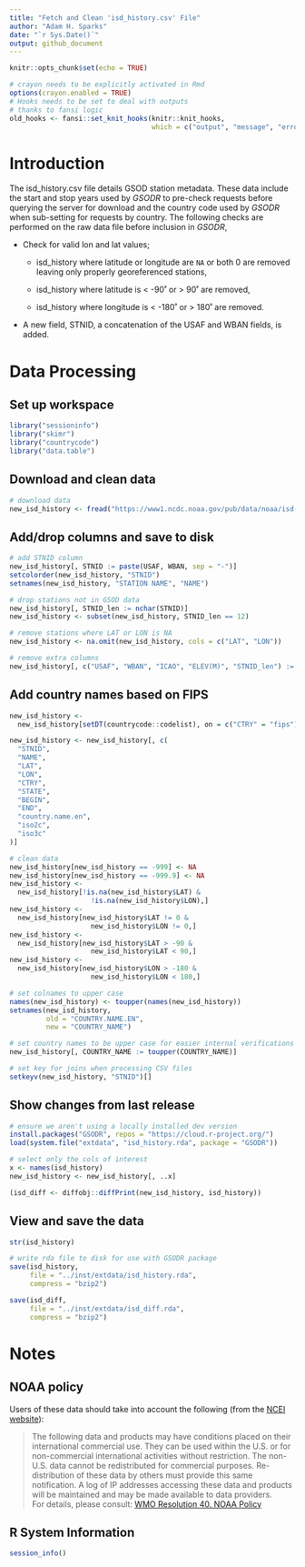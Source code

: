 ```yaml
---
title: "Fetch and Clean 'isd_history.csv' File"
author: "Adam H. Sparks"
date: "`r Sys.Date()`"
output: github_document
---
```


```r
knitr::opts_chunk$set(echo = TRUE)
```

```r
# crayon needs to be explicitly activated in Rmd
options(crayon.enabled = TRUE)
# Hooks needs to be set to deal with outputs
# thanks to fansi logic
old_hooks <- fansi::set_knit_hooks(knitr::knit_hooks, 
                                   which = c("output", "message", "error"))
```

# Introduction

The isd_history.csv file details GSOD station metadata. These data include the start and stop years used by *GSODR* to pre-check requests before querying the server for download and the country code used by *GSODR* when sub-setting for requests by country. The following checks are performed on the raw data file before inclusion in *GSODR*,

-   Check for valid lon and lat values;

    -   isd_history where latitude or longitude are `NA` or both 0 are removed leaving only properly georeferenced stations,

    -   isd_history where latitude is < -90˚ or > 90˚ are removed,

    -   isd_history where longitude is < -180˚ or > 180˚ are removed.

-   A new field, STNID, a concatenation of the USAF and WBAN fields, is added.

# Data Processing

## Set up workspace

```r
library("sessioninfo")
library("skimr")
library("countrycode")
library("data.table")
```

## Download and clean data

```r
# download data
new_isd_history <- fread("https://www1.ncdc.noaa.gov/pub/data/noaa/isd-history.csv")
```

## Add/drop columns and save to disk

```r
# add STNID column
new_isd_history[, STNID := paste(USAF, WBAN, sep = "-")]
setcolorder(new_isd_history, "STNID")
setnames(new_isd_history, "STATION NAME", "NAME")

# drop stations not in GSOD data
new_isd_history[, STNID_len := nchar(STNID)]
new_isd_history <- subset(new_isd_history, STNID_len == 12)

# remove stations where LAT or LON is NA
new_isd_history <- na.omit(new_isd_history, cols = c("LAT", "LON"))

# remove extra columns
new_isd_history[, c("USAF", "WBAN", "ICAO", "ELEV(M)", "STNID_len") := NULL]
```

## Add country names based on FIPS

```r
new_isd_history <-
  new_isd_history[setDT(countrycode::codelist), on = c("CTRY" = "fips")]

new_isd_history <- new_isd_history[, c(
  "STNID",
  "NAME",
  "LAT",
  "LON",
  "CTRY",
  "STATE",
  "BEGIN",
  "END",
  "country.name.en",
  "iso2c",
  "iso3c"
)]

# clean data
new_isd_history[new_isd_history == -999] <- NA
new_isd_history[new_isd_history == -999.9] <- NA
new_isd_history <-
  new_isd_history[!is.na(new_isd_history$LAT) &
                    !is.na(new_isd_history$LON),]
new_isd_history <-
  new_isd_history[new_isd_history$LAT != 0 &
                    new_isd_history$LON != 0,]
new_isd_history <-
  new_isd_history[new_isd_history$LAT > -90 &
                    new_isd_history$LAT < 90,]
new_isd_history <-
  new_isd_history[new_isd_history$LON > -180 &
                    new_isd_history$LON < 180,]

# set colnames to upper case
names(new_isd_history) <- toupper(names(new_isd_history))
setnames(new_isd_history,
         old = "COUNTRY.NAME.EN",
         new = "COUNTRY_NAME")

# set country names to be upper case for easier internal verifications
new_isd_history[, COUNTRY_NAME := toupper(COUNTRY_NAME)]

# set key for joins when processing CSV files
setkeyv(new_isd_history, "STNID")[]
```

## Show changes from last release

```r
# ensure we aren't using a locally installed dev version
install.packages("GSODR", repos = "https://cloud.r-project.org/")
load(system.file("extdata", "isd_history.rda", package = "GSODR"))

# select only the cols of interest
x <- names(isd_history)
new_isd_history <- new_isd_history[, ..x] 

(isd_diff <- diffobj::diffPrint(new_isd_history, isd_history))
```

## View and save the data

```r
str(isd_history)

# write rda file to disk for use with GSODR package
save(isd_history,
     file = "../inst/extdata/isd_history.rda",
     compress = "bzip2")

save(isd_diff,
     file = "../inst/extdata/isd_diff.rda",
     compress = "bzip2")
```

# Notes

## NOAA policy

Users of these data should take into account the following (from the [NCEI website](https://www7.ncdc.noaa.gov/CDO/cdoselect.cmd?datasetabbv=GSOD&countryabbv=&georegionabbv=)):

> The following data and products may have conditions placed on their international commercial use. They can be used within the U.S. or for non-commercial international activities without restriction. The non-U.S. data cannot be redistributed for commercial purposes. Re-distribution of these data by others must provide this same notification. A log of IP addresses accessing these data and products will be maintained and may be made available to data providers.  
> For details, please consult: [WMO Resolution 40. NOAA Policy](https://community.wmo.int/resolution-40)

## R System Information

```r
session_info()
```
